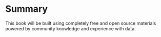 # Summary

This book will be built using completely free and open source materials powered by community knowledge and experience with data.